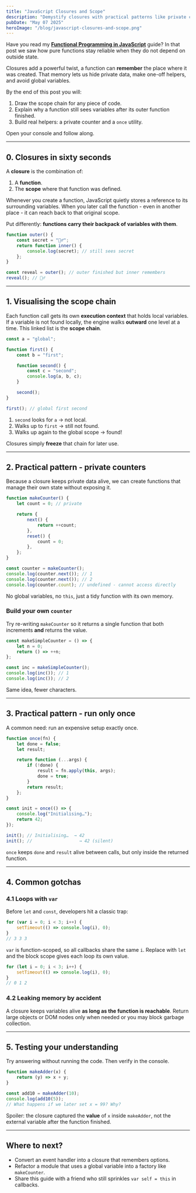 ```yaml
---
title: "JavaScript Closures and Scope"
description: "Demystify closures with practical patterns like private counters and once-only functions while visualising the scope chain"
pubDate: "May 07 2025"
heroImage: "/blog/javascript-closures-and-scope.png"
---
```


Have you read my **[Functional Programming in JavaScript](/blog/functional-programming-in-javascript/)** guide? In that post we saw how pure functions stay reliable when they do not depend on outside state.

Closures add a powerful twist, a function can **remember** the place where it was created. That memory lets us hide private data, make one-off helpers, and avoid global variables.

By the end of this post you will:

1. Draw the scope chain for any piece of code.
2. Explain why a function still sees variables after its outer function finished.
3. Build real helpers: a private counter and a `once` utility.

Open your console and follow along.

---

## 0. Closures in sixty seconds

A **closure** is the combination of:

1. A **function**.
2. The **scope** where that function was defined.

Whenever you create a function, JavaScript quietly stores a reference to its surrounding variables. When you later call the function - even in another place - it can reach back to that original scope.

Put differently: **functions carry their backpack of variables with them**.

```js
function outer() {
    const secret = "🕵️‍♂️";
    return function inner() {
        console.log(secret); // still sees secret
    };
}

const reveal = outer(); // outer finished but inner remembers
reveal(); // 🕵️‍♂️
```

---

## 1. Visualising the scope chain

Each function call gets its own **execution context** that holds local variables. If a variable is not found locally, the engine walks **outward** one level at a time. This linked list is the **scope chain**.

```js
const a = "global";

function first() {
    const b = "first";

    function second() {
        const c = "second";
        console.log(a, b, c);
    }

    second();
}

first(); // global first second
```

1. `second` looks for `a` → not local.
2. Walks up to `first` → still not found.
3. Walks up again to the global scope → found!

Closures simply **freeze** that chain for later use.

---

## 2. Practical pattern - private counters

Because a closure keeps private data alive, we can create functions that manage their own state without exposing it.

```js
function makeCounter() {
    let count = 0; // private

    return {
        next() {
            return ++count;
        },
        reset() {
            count = 0;
        },
    };
}

const counter = makeCounter();
console.log(counter.next()); // 1
console.log(counter.next()); // 2
console.log(counter.count); // undefined - cannot access directly
```

No global variables, no `this`, just a tidy function with its own memory.

### Build your own `counter`

Try re-writing `makeCounter` so it returns a single function that both increments **and** returns the value.

```js
const makeSimpleCounter = () => {
    let n = 0;
    return () => ++n;
};

const inc = makeSimpleCounter();
console.log(inc()); // 1
console.log(inc()); // 2
```

Same idea, fewer characters.

---

## 3. Practical pattern - run only once

A common need: run an expensive setup exactly once.

```js
function once(fn) {
    let done = false;
    let result;

    return function (...args) {
        if (!done) {
            result = fn.apply(this, args);
            done = true;
        }
        return result;
    };
}

const init = once(() => {
    console.log("Initialising…");
    return 42;
});

init(); // Initialising…  → 42
init(); //                  → 42 (silent)
```

`once` keeps `done` and `result` alive between calls, but only inside the returned function.

---

## 4. Common gotchas

### 4.1 Loops with `var`

Before `let` and `const`, developers hit a classic trap:

```js
for (var i = 0; i < 3; i++) {
    setTimeout(() => console.log(i), 0);
}
// 3 3 3
```

`var` is function-scoped, so all callbacks share the same `i`. Replace with `let` and the block scope gives each loop its own value.

```js
for (let i = 0; i < 3; i++) {
    setTimeout(() => console.log(i), 0);
}
// 0 1 2
```

### 4.2 Leaking memory by accident

A closure keeps variables alive **as long as the function is reachable**. Return large objects or DOM nodes only when needed or you may block garbage collection.

---

## 5. Testing your understanding

Try answering without running the code. Then verify in the console.

```js
function makeAdder(x) {
    return (y) => x + y;
}

const add10 = makeAdder(10);
console.log(add10(5));
// What happens if we later set x = 99? Why?
```

Spoiler: the closure captured the **value** of `x` inside `makeAdder`, not the external variable after the function finished.

---

## Where to next?

- Convert an event handler into a closure that remembers options.
- Refactor a module that uses a global variable into a factory like `makeCounter`.
- Share this guide with a friend who still sprinkles `var self = this` in callbacks.
